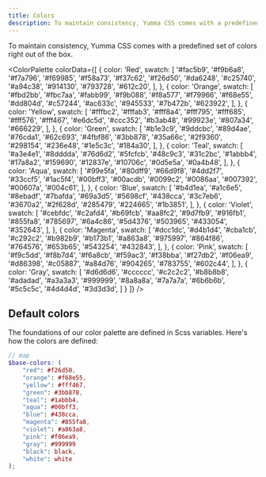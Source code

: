 ```yaml
---
title: Colors
description: To maintain consistency, Yumma CSS comes with a predefined set of colors right out of the box.
---
```



To maintain consistency, Yumma CSS comes with a predefined set of colors right out of the box.

<ColorPalette
  colorData={[
    {
      color: 'Red',
      swatch: [
        '#fac5b9', '#f9b6a8', '#f7a796', '#f69985', '#f58a73', '#f37c62', '#f26d50', '#da6248', '#c25740', '#a94c38', '#914130', '#793728', '#612c20',
      ],
    },
    {
      color: 'Orange',
      swatch: [
        '#fbd2bb', '#fbc7aa', '#fabb99', '#f9b088', '#f8a577', '#f79966', '#f68e55', '#dd804d', '#c57244', '#ac633c', '#945533', '#7b472b', '#623922',
      ],
    },
    {
      color: 'Yellow',
      swatch: [
        '#fffbc2', '#fffab3', '#fff8a4', '#fff795', '#fff685', '#fff576', '#fff467', '#e6dc5d', '#ccc352', '#b3ab48', '#99923e', '#807a34', '#666229',
      ],
    },
    {
      color: 'Green',
      swatch: [
        '#b1e3c9', '#9ddcbc', '#89d4ae', '#76cda1', '#62c693', '#4fbf86', '#3bb878', '#35a66c', '#2f9360', '#298154', '#236e48', '#1e5c3c', '#184a30',
      ],
    },
    {
      color: 'Teal',
      swatch: [
        '#a3e4e1', '#8dddda', '#76d6d2', '#5fcfcb', '#48c9c3', '#31c2bc', '#1abbb4', '#17a8a2', '#159690', '#12837e', '#10706c', '#0d5e5a', '#0a4b48',
      ],
    },
    {
      color: 'Aqua',
      swatch: [
        '#99e5fa', '#80dff9', '#66d9f8', '#4dd2f7', '#33ccf5', '#1ac5f4', '#00bff3', '#00acdb', '#0099c2', '#0086aa', '#007392', '#00607a', '#004c61',
      ],
    },
    {
      color: 'Blue',
      swatch: [
        '#b4d1ea', '#a1c6e5', '#8ebadf', '#7bafda', '#69a3d5', '#5698cf', '#438cca', '#3c7eb6', '#3670a2', '#2f628d', '#285479', '#224665', '#1b3851',
      ],
    },
    {
      color: 'Violet',
      swatch: [
        '#cebfdc', '#c2afd4', '#b69fcb', '#aa8fc2', '#9d7fb9', '#916fb1', '#855fa8', '#785697', '#6a4c86', '#5d4376', '#503965', '#433054', '#352643',
      ],
    },
    {
      color: 'Magenta',
      swatch: [
        '#dcc1dc', '#d4b1d4', '#cba1cb', '#c292c2', '#b982b9', '#b173b1', '#a863a8', '#975997', '#864f86', '#764576', '#653b65', '#543254', '#432843',
      ],
    },
    {
      color: 'Pink',
      swatch: [
        '#f9c5dd', '#f8b7d4', '#f6a8cb', '#f59ac3', '#f38bba', '#f27db2', '#f06ea9', '#d86398', '#c05887', '#a84d76', '#904265', '#783755', '#602c44',
      ],
    },
    {
      color: 'Gray',
      swatch: [
        '#d6d6d6', '#cccccc', '#c2c2c2', '#b8b8b8', '#adadad', '#a3a3a3', '#999999', '#8a8a8a', '#7a7a7a', '#6b6b6b', '#5c5c5c', '#4d4d4d', '#3d3d3d',
      ]
    }
  ]}
/>

## Default colors

The foundations of our color palette are defined in Scss variables. Here's how the colors are defined:

```scss
// map
$base-colors: (
    "red": #f26d50,
    "orange": #f68e55,
    "yellow": #fff467,
    "green": #3bb878,
    "teal": #1abbb4,
    "aqua": #00bff3,
    "blue": #438cca,
    "magenta": #855fa8,
    "violet": #a863a8,
    "pink": #f06ea9,
    "gray": #999999
    "black": black,
    "white": white
);
```